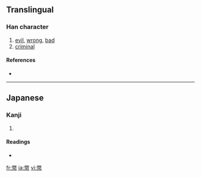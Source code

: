 {{see|幣}}
==Translingual==

===Han character===
{{Han char|rn=50|rad=巾|as=12|sn=15|four=|canj=火大中月 (FKLB), X火大中月 (XFKLB)}}

# [[evil]], [[wrong]], [[bad]]
# [[criminal]]

====References====
* {{Han ref|kx=0337.031|hdz=10754.011|uh=5E64|ud=24164}}

----

==Japanese==

===Kanji===
{{ja-kanji|grade=|rs=巾12}}

# {{defn|Japanese}}

====Readings====
* {{ja-readings|on=[[へい]] (hei)|kun=}}

[[fr:幤]]
[[ja:幤]]
[[vi:幤]]